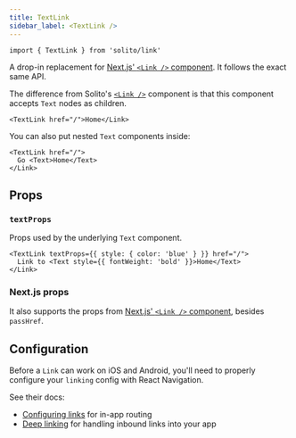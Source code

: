 ```yaml
---
title: TextLink
sidebar_label: <TextLink />
---
```


```tsx
import { TextLink } from 'solito/link'
```

A drop-in replacement for [Next.js' `<Link />` component](https://nextjs.org/docs/api-reference/next/link). It follows the exact same API.

The difference from Solito's [`<Link />`](/usage/link) component is that this component accepts `Text` nodes as children.

```tsx
<TextLink href="/">Home</Link>
```

You can also put nested `Text` components inside:

```tsx
<TextLink href="/">
  Go <Text>Home</Text>
</Link>
```

## Props

### `textProps`

Props used by the underlying `Text` component.

```tsx
<TextLink textProps={{ style: { color: 'blue' } }} href="/">
  Link to <Text style={{ fontWeight: 'bold' }}>Home</Text>
</Link>
```

### Next.js props

It also supports the props from [Next.js' `<Link />` component](https://nextjs.org/docs/api-reference/next/link), besides `passHref`.

## Configuration

Before a `Link` can work on iOS and Android, you'll need to properly configure your `linking` config with React Navigation.

See their docs:

- [Configuring links](https://reactnavigation.org/docs/configuring-links/) for in-app routing
- [Deep linking](https://reactnavigation.org/docs/deep-linking/) for handling inbound links into your app
